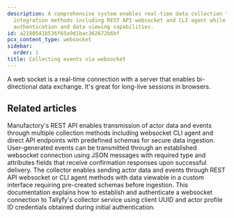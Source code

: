 ```yaml
---
description: A comprehensive system enables real-time data collection through multiple
  integration methods including REST API websocket and CLI agent while providing secure
  authentication and data viewing capabilities.
id: a2180541b536f65a9d1bac362672b6bf
pcx_content_type: websocket
sidebar:
  order: 1
title: Collecting events via websocket
---
```


A web socket is a real-time connection with a server that enables bi-directional data exchange. It's great for long-live sessions in browsers.


## Related articles
<CardGrid>
<LinkTitleCard header="<b>Collector > Collecting events via the REST API</b>" href="/products/manufactory/collector/rest_api/" > Manufactory's REST API enables transmission of actor data and events through multiple collection methods including websocket CLI agent and direct API endpoints with predefined schemas for secure data ingestion. </LinkTitleCard>
<LinkTitleCard header="<b>Websocket > Send events via the web socket</b>" href="/products/manufactory/collector/websocket/send_events/" > User-generated events can be transmitted through an established websocket connection using JSON messages with required type and attributes fields that receive confirmation responses upon successful delivery. </LinkTitleCard>
<LinkTitleCard header="<b>Manufactory > Collector</b>" href="/products/manufactory/collector/" > The collector enables sending actor data and events through REST API websocket or CLI agent methods with data viewable in a custom interface requiring pre-created schemas before ingestion. </LinkTitleCard>
<LinkTitleCard header="<b>Websocket > Connect to our web socket server</b>" href="/products/manufactory/collector/websocket/connect_to_ws/" > This documentation explains how to establish and authenticate a websocket connection to Tallyfy's collector service using client UUID and actor profile ID credentials obtained during initial authentication. </LinkTitleCard>
</CardGrid>